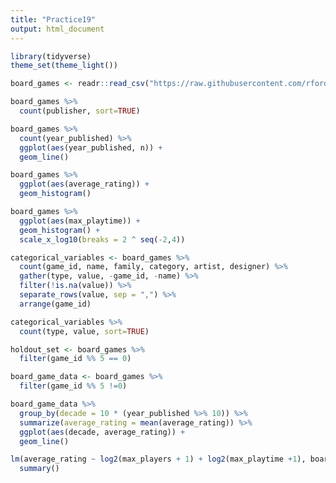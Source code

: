```yaml
---
title: "Practice19"
output: html_document
---
```


```r
library(tidyverse)
theme_set(theme_light())
```

```r
board_games <- readr::read_csv("https://raw.githubusercontent.com/rfordatascience/tidytuesday/master/data/2019/2019-03-12/board_games.csv")
```
```r
board_games %>%
  count(publisher, sort=TRUE) 

board_games %>%
  count(year_published) %>%
  ggplot(aes(year_published, n)) +
  geom_line()

board_games %>%
  ggplot(aes(average_rating)) +
  geom_histogram()

```

```r
board_games %>%
  ggplot(aes(max_playtime)) +
  geom_histogram() +
  scale_x_log10(breaks = 2 ^ seq(-2,4))
```

```r
categorical_variables <- board_games %>%
  count(game_id, name, family, category, artist, designer) %>%
  gather(type, value, -game_id, -name) %>%
  filter(!is.na(value)) %>%
  separate_rows(value, sep = ",") %>%
  arrange(game_id)

categorical_variables %>%
  count(type, value, sort=TRUE)

```

```r
holdout_set <- board_games %>%
  filter(game_id %% 5 == 0)

board_game_data <- board_games %>%
  filter(game_id %% 5 !=0)
```

```r
board_game_data %>%
  group_by(decade = 10 * (year_published %>% 10)) %>%
  summarize(average_rating = mean(average_rating)) %>%
  ggplot(aes(decade, average_rating)) +
  geom_line()
```


```r
lm(average_rating ~ log2(max_players + 1) + log2(max_playtime +1), board_games) %>%
  summary()
```

